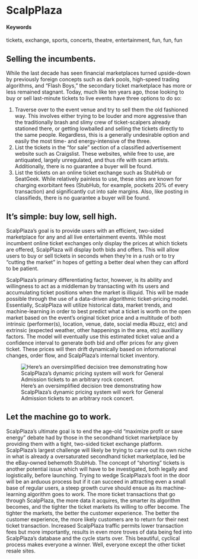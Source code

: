 # ScalpPlaza {#a-more-efficient-ticket-marketplace}

#### Keywords

tickets, exchange, sports, concerts, theatre, entertainment, fun, fun, fun

## Selling the incumbents.

While the last decade has seen financial marketplaces turned upside-down by previously foreign concepts such as dark pools, high-speed trading algorithms, and "Flash Boys," the secondary ticket marketplace has more or less remained stagnant. Today, much like ten years ago, those looking to buy or sell last-minute tickets to live events have three options to do so:

 1.	Traverse over to the event venue and try to sell them the old fashioned way. This involves either trying to be louder and more aggressive than the traditionally brash and slimy crew of ticket-scalpers already stationed there, or getting lowballed and selling the tickets directly to the same people. Regardless, this is a generally undesirable option and easily the most time- and energy-intensive of the three.
2.	List the tickets in the “for sale” section of a classified advertisement website such as Craigslist. These websites, while free to use, are antiquated, largely unregulated, and thus rife with scam artists. Additionally, there is no guarantee a buyer will be found.
3.	List the tickets on an online ticket exchange such as StubHub or SeatGeek. While relatively painless to use, these sites are known for charging exorbitant fees (StubHub, for example, pockets 20% of every transaction) and significantly cut into sale margins. Also, like posting in classifieds, there is no guarantee a buyer will be found. 


## It’s simple: buy low, sell high.

ScalpPlaza’s goal is to provide users with an efficient, two-sided marketplace for any and all live entertainment events. While most incumbent online ticket exchanges only display the prices at which tickets are offered, ScalpPlaza will display both bids and offers. This will allow users to buy or sell tickets in seconds when they’re in a rush or to try “cutting the market” in hopes of getting a better deal when they can afford to be patient. 

ScalpPlaza’s primary differentiating factor, however, is its ability and willingness to act as a middleman by transacting with its users and accumulating ticket positions when the market is illiquid. This will be made possible through the use of a data-driven algorithmic ticket-pricing model. Essentially, ScalpPlaza will utilize historical data, market trends, and machine-learning in order to best predict what a ticket is worth on the open market based on the event’s original ticket price and a multitude of both intrinsic (performer(s), location, venue, date, social media #buzz, etc) and extrinsic (expected weather, other happenings in the area, etc) auxilliary factors. The model will eventually use this estimated ticket value and a confidence interval to generate both bid and offer prices for any given ticket. These prices will then drift dynamically based on informational changes, order flow, and ScalpPlaza’s internal ticket inventory.

![Here's an oversimplified decision tree demonstrating how ScalpPlaza's dynamic pricing system will work for General Admission tickets to an arbitrary rock concert.](https://github.com/w201rdada/portfolio-mballschmiede/blob/master/Simplified%20Flowchart%20Example.PNG)

## Let the machine go to work.

ScalpPlaza’s ultimate goal is to end the age-old “maximize profit or save energy” debate had by those in the secondhand ticket marketplace by providing them with a tight, two-sided ticket exchange platform. ScalpPlaza's largest challenge will likely be trying to carve out its own niche in what is already a oversaturated secondhand ticket marketplace, led be the eBay-owned behemoth StubHub. The concept of “shorting” tickets is another potential issue which will have to be investigated, both legally and logistically, before launching. Trying to wedge ScalpPlaza’s foot in the door will be an arduous process but if it can succeed in attracting even a small base of regular users, a steep growth curve should ensue as its machine-learning algorithm goes to work. The more ticket transactions that go through ScalpPlaza, the more data it acquires, the smarter its algorithm becomes, and the tighter the ticket markets its willing to offer become.  The tighter the markets, the better the customer experience. The better the customer experience, the more likely customers are to return for their next ticket transaction. Increased ScalpPlaza traffic permits lower transaction fees but more importantly, results in even more troves of data being fed into ScalpPlaza's database and the cycle starts over. This beautiful, cyclical process makes everyone a winner. Well, everyone except the other ticket resale sites.
